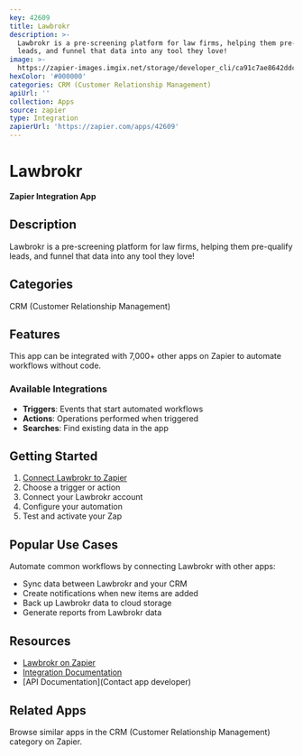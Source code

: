 ```yaml
---
key: 42609
title: Lawbrokr
description: >-
  Lawbrokr is a pre-screening platform for law firms, helping them pre-qualify
  leads, and funnel that data into any tool they love!
image: >-
  https://zapier-images.imgix.net/storage/developer_cli/ca91c7ae8642ddc3c0a97bea3990ae10.png?auto=format%2Ccompress&ixlib=python-3.0.0&q=50
hexColor: '#000000'
categories: CRM (Customer Relationship Management)
apiUrl: ''
collection: Apps
source: zapier
type: Integration
zapierUrl: 'https://zapier.com/apps/42609'
---
```

# Lawbrokr

**Zapier Integration App**

## Description

Lawbrokr is a pre-screening platform for law firms, helping them pre-qualify leads, and funnel that data into any tool they love!

## Categories

CRM (Customer Relationship Management)

## Features

This app can be integrated with 7,000+ other apps on Zapier to automate workflows without code.

### Available Integrations

- **Triggers**: Events that start automated workflows
- **Actions**: Operations performed when triggered
- **Searches**: Find existing data in the app

## Getting Started

1. [Connect Lawbrokr to Zapier](https://zapier.com/apps/42609)
2. Choose a trigger or action
3. Connect your Lawbrokr account
4. Configure your automation
5. Test and activate your Zap

## Popular Use Cases

Automate common workflows by connecting Lawbrokr with other apps:

- Sync data between Lawbrokr and your CRM
- Create notifications when new items are added
- Back up Lawbrokr data to cloud storage
- Generate reports from Lawbrokr data

## Resources

- [Lawbrokr on Zapier](https://zapier.com/apps/42609)
- [Integration Documentation](https://zapier.com/apps/42609/integrations)
- [API Documentation](Contact app developer)

## Related Apps

Browse similar apps in the CRM (Customer Relationship Management) category on Zapier.
